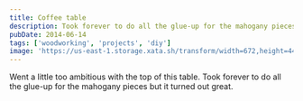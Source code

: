 ```yaml
---
title: Coffee table
description: Took forever to do all the glue-up for the mahogany pieces but it turned out great.
pubDate: 2014-06-14
tags: ['woodworking', 'projects', 'diy']
image: 'https://us-east-1.storage.xata.sh/transform/width=672,height=448,fit=cover,gravity=auto,format=webp/t084q7jf7h7gl3ln8m2t46bu9g'
---
```



Went a little too ambitious with the top of this table. Took forever to do all the glue-up for the mahogany pieces but it turned out great.

<Gallery name="coffeetable" />
